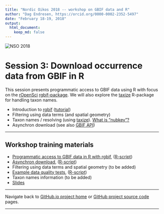 ```yaml
---
title: "Nordic Oikos 2018 -- workshop on GBIF data and R"
author: "Dag Endresen, https://orcid.org/0000-0002-2352-5497"
date: "February 18-19, 2018"
output:
  html_document:
    keep_md: false
---
```


![](../demo_data/NSO_2018_GBIF_NO.png "NSO 2018")


# Session 3: Download occurrence data from GBIF in R

This session presents programmatic access to GBIF data using R with focus on the [rOpenSci](https://ropensci.org/) [rgbif-package](https://github.com/ropensci/rgbif). We will also explore the [taxize](https://ropensci.org/tutorials/taxize_tutorial/) R-package for handling taxon names.

* Introduction to [rgbif](https://github.com/ropensci/rgbif) ([tutorial](https://ropensci.org/tutorials/rgbif_tutorial/))
* Filtering using data terms (and spatial geometry)
* Taxon names / resolving (using [taxize](https://ropensci.org/tutorials/taxize_tutorial/)). [What is "nubkey”?](http://gbif.blogspot.no/search?q=names&max-results=20&by-date=true)
* Asynchron download (see also [GBIF API](https://www.gbif.org/developer/summary))

***

## Workshop training materials

 * [Programmatic access to GBIF data in R with rgbif](gbif_demo.html), ([R-script](gbif_demo.Rmd))
 * [Asynchron download](3.x_async_download_gbif.html), ([R-script](3.x_async_download_gbif.Rmd))
 * Filtering using data terms and spatial geometry (to be added)
 * [Example data quality tests](data_quality.html), ([R-script](data_quality.Rmd))
 * Taxon names information (to be added)
 * [Slides](./slides)
 


***

Navigate back to [GitHub.io project home](https://gbif-europe.github.io/nordic_oikos_2018_r/) 
or [GitHub project source code](https://github.com/GBIF-Europe/nordic_oikos_2018_r)
pages.

***


